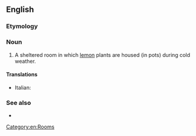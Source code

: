 ==English==

===Etymology===
{{suffix|en|lemon|ary}}

===Noun===
{{en-noun}}

# A sheltered room in which [[lemon]] plants are housed (in pots) during cold weather.

====Translations====
{{trans-top|A room in which lemon plants are housed}}
* Italian: {{t|it|limonaia|f}}
{{trans-mid}}
{{trans-bottom}}

===See also===
* {{l|en|orangery}}

[[Category:en:Rooms]]